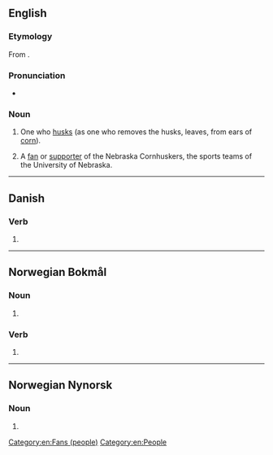 ==English==

===Etymology===
From {{suffix|husk|er|lang=en}}.

===Pronunciation===
* {{a|GA}} {{IPA|/ˈhʌskɚ/|lang=en}}

===Noun===
{{en-noun}}

# One who [[husk]]s (as one who removes the husks, leaves, from ears of [[corn]]).
# {{lb|en|US|slang}} A [[fan]] or [[supporter]] of the Nebraska Cornhuskers, the sports teams of the University of Nebraska.

[[Category:en:Fans (people)]]
[[Category:en:People]]

----

==Danish==

===Verb===
{{head|da|verb form}}

# {{present tense of|huske|lang=da}}

----

==Norwegian Bokmål==

===Noun===
{{head|nb|noun form|g=m|g2=f}}

# {{inflection of|huske||indefinite|p|lang=nb}}

===Verb===
{{head|nb|verb form}}

# {{present tense of|huske|lang=nb}}

----

==Norwegian Nynorsk==

===Noun===
{{head|nn|noun form|g=f}}

# {{inflection of|huske||indefinite|p|lang=nn}}